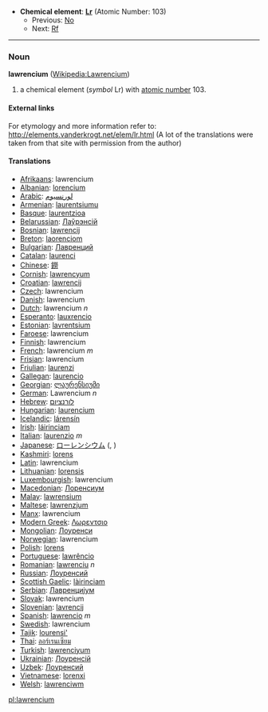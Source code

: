 *'''Chemical element''': '''[[Lr]]''' (Atomic Number: 103)
**Previous: [[Nobelium|No]]
**Next: [[Rutherfordium|Rf]]
----
=== Noun ===
'''lawrencium''' ([[en:Lawrencium|Wikipedia:Lawrencium]])

# a chemical element (''symbol'' Lr) with [[atomic number]] 103.

====External links====
For etymology and more information refer to:
http://elements.vanderkrogt.net/elem/lr.html
(A lot of the translations were taken from that site with permission from the author)

==== Translations ====
*[[Afrikaans]]: lawrencium
*[[Albanian]]: [[lorencium]]
*[[Arabic]]: [[لورنسيوم]]
*[[Armenian]]: [[laurentsiumu]]
*[[Basque]]: [[laurentzioa]]
*[[Belarussian]]: [[Лаўрэнсiй]]
*[[Bosnian]]: [[lawrencij]]
*[[Breton]]: [[laorenciom]]
*[[Bulgarian]]: [[Лавренций]]
*[[Catalan]]: [[laurenci]]
*[[Chinese]]: [[鐒]]
*[[Cornish]]: [[lawrencyum]]
*[[Croatian]]: [[lawrencij]]
*[[Czech]]: lawrencium
*[[Danish]]: lawrencium
*[[Dutch]]: lawrencium ''n''
*[[Esperanto]]: [[lauxrencio]]
*[[Estonian]]: [[lavrentsium]]
*[[Faroese]]: lawrencium
*[[Finnish]]: lawrencium
*[[French]]: lawrencium ''m''
*[[Frisian]]: lawrencium
*[[Friulian]]: [[laurenzi]]
*[[Gallegan]]: [[laurencio]]
*[[Georgian]]: [[ლაურენსიუმი]]
*[[German]]: Lawrencium ''n''
*[[Hebrew]]: [[לורנציום]]
*[[Hungarian]]: [[laurencium]]
*[[Icelandic]]: [[lárensín]]
*[[Irish]]: [[láirinciam]]
*[[Italian]]: [[laurenzio]] ''m''
*[[Japanese]]: [[ローレンシウム]] ([[]], )
*[[Kashmiri]]: [[lorens]]
*[[Latin]]: lawrencium
*[[Lithuanian]]: [[lorensis]]
*[[Luxembourgish]]: lawrencium
*[[Macedonian]]: [[Лоренсиум]]
*[[Malay]]: [[lawrensium]]
*[[Maltese]]: [[lawrenzjum]]
*[[Manx]]: lawrencium
*[[Modern Greek]]: [[Λωρεντσιο]] '' ''
*[[Mongolian]]: [[Лоуренси]]
*[[Norwegian]]: lawrencium
*[[Polish]]: [[lorens]] '' ''
*[[Portuguese]]: [[lawrêncio]]
*[[Romanian]]: [[lawrenciu]] ''n''
*[[Russian]]: [[Лоуренсий]] '' ''
*[[Scottish Gaelic]]: [[làirinciam]]
*[[Serbian]]: [[Лавренциjум]]
*[[Slovak]]: lawrencium
*[[Slovenian]]: [[lavrencij]]
*[[Spanish]]: [[lawrencio]] ''m''
*[[Swedish]]: lawrencium
*[[Tajik]]: [[lourensi']]
*[[Thai]]: [[ลอร์เรนเซียม]]
*[[Turkish]]: [[lawrenciyum]]
*[[Ukrainian]]: [[Лоуренсiй]]
*[[Uzbek]]: [[Лоуренсий]]
*[[Vietnamese]]: [[lorenxi]]
*[[Welsh]]: [[lawrenciwm]]

[[pl:lawrencium]]